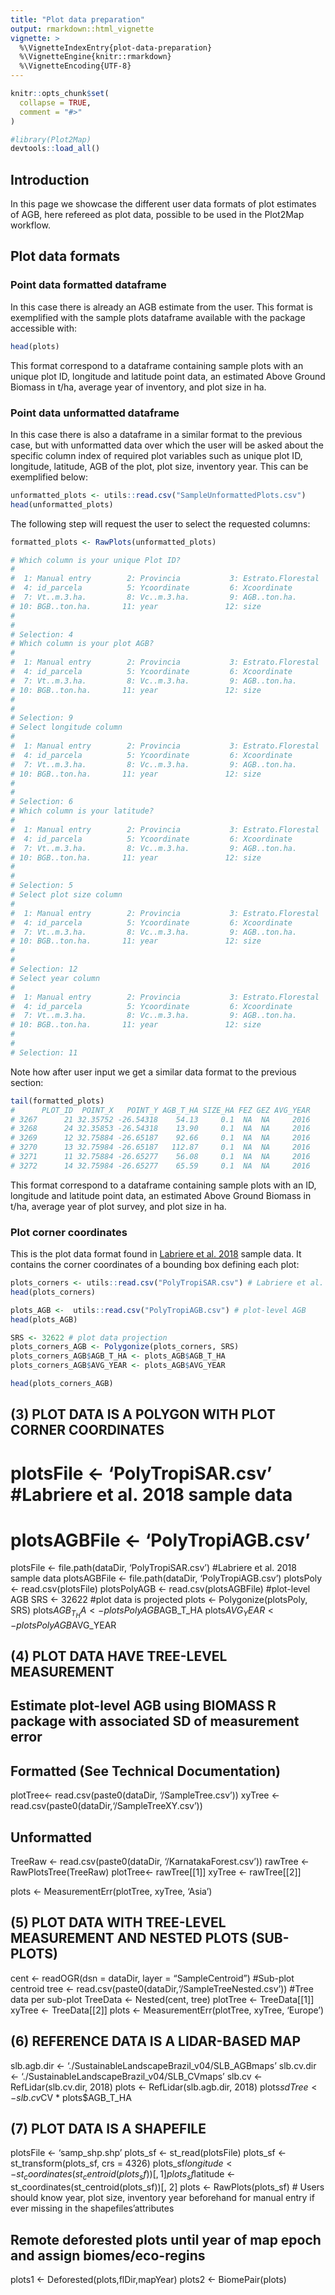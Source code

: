 ```yaml
---
title: "Plot data preparation"
output: rmarkdown::html_vignette
vignette: >
  %\VignetteIndexEntry{plot-data-preparation}
  %\VignetteEngine{knitr::rmarkdown}
  %\VignetteEncoding{UTF-8}
---
```


```r
knitr::opts_chunk$set(
  collapse = TRUE,
  comment = "#>"
)
```

```r
#library(Plot2Map)
devtools::load_all()
```


## Introduction

In this page we showcase the different user data formats of plot estimates of AGB, here refereed as plot data, possible to be used in the Plot2Map workflow.

## Plot data formats

### Point data formatted dataframe

In this case there is already an AGB estimate from the user. This format is exemplified with the sample plots dataframe available with the package accessible with:

```r
head(plots) 

```

This format correspond to a dataframe containing sample plots with an unique plot ID, longitude and latitude point data, an estimated Above Ground Biomass in t/ha, average year of inventory, and plot size in ha.



### Point data unformatted dataframe



In this case there is also a dataframe in a similar format to the previous case, but with unformatted data over which the user will be asked about the specific column index of required plot variables such as unique plot ID, longitude, latitude, AGB of the plot, plot size, inventory year. This can be exemplified below:

```r

unformatted_plots <- utils::read.csv("SampleUnformattedPlots.csv")
head(unformatted_plots)

```

The following step will request the user to select the requested columns:

```r

formatted_plots <- RawPlots(unformatted_plots)

# Which column is your unique Plot ID? 
# 
#  1: Manual entry        2: Provincia           3: Estrato.Florestal
#  4: id_parcela          5: Ycoordinate         6: Xcoordinate      
#  7: Vt..m.3.ha.         8: Vc..m.3.ha.         9: AGB..ton.ha.     
# 10: BGB..ton.ha.       11: year               12: size             
# 
# 
# Selection: 4
# Which column is your plot AGB? 
# 
#  1: Manual entry        2: Provincia           3: Estrato.Florestal
#  4: id_parcela          5: Ycoordinate         6: Xcoordinate      
#  7: Vt..m.3.ha.         8: Vc..m.3.ha.         9: AGB..ton.ha.     
# 10: BGB..ton.ha.       11: year               12: size             
# 
# 
# Selection: 9
# Select longitude column 
# 
#  1: Manual entry        2: Provincia           3: Estrato.Florestal
#  4: id_parcela          5: Ycoordinate         6: Xcoordinate      
#  7: Vt..m.3.ha.         8: Vc..m.3.ha.         9: AGB..ton.ha.     
# 10: BGB..ton.ha.       11: year               12: size             
# 
# 
# Selection: 6
# Which column is your latitude? 
# 
#  1: Manual entry        2: Provincia           3: Estrato.Florestal
#  4: id_parcela          5: Ycoordinate         6: Xcoordinate      
#  7: Vt..m.3.ha.         8: Vc..m.3.ha.         9: AGB..ton.ha.     
# 10: BGB..ton.ha.       11: year               12: size             
# 
# 
# Selection: 5
# Select plot size column 
# 
#  1: Manual entry        2: Provincia           3: Estrato.Florestal
#  4: id_parcela          5: Ycoordinate         6: Xcoordinate      
#  7: Vt..m.3.ha.         8: Vc..m.3.ha.         9: AGB..ton.ha.     
# 10: BGB..ton.ha.       11: year               12: size             
# 
# 
# Selection: 12
# Select year column 
# 
#  1: Manual entry        2: Provincia           3: Estrato.Florestal
#  4: id_parcela          5: Ycoordinate         6: Xcoordinate      
#  7: Vt..m.3.ha.         8: Vc..m.3.ha.         9: AGB..ton.ha.     
# 10: BGB..ton.ha.       11: year               12: size             
# 
# 
# Selection: 11


```

Note how after user input we get a similar data format to the previous section:

```r

tail(formatted_plots)
#      PLOT_ID  POINT_X   POINT_Y AGB_T_HA SIZE_HA FEZ GEZ AVG_YEAR
# 3267      21 32.35752 -26.54318    54.13     0.1  NA  NA     2016
# 3268      24 32.35853 -26.54318    13.90     0.1  NA  NA     2016
# 3269      12 32.75884 -26.65187    92.66     0.1  NA  NA     2016
# 3270      13 32.75984 -26.65187   112.87     0.1  NA  NA     2016
# 3271      11 32.75884 -26.65277    56.08     0.1  NA  NA     2016
# 3272      14 32.75984 -26.65277    65.59     0.1  NA  NA     2016

```


This format correspond to a dataframe containing sample plots with an ID, longitude and latitude point data, an estimated Above Ground Biomass in t/ha, average year of plot survey, and plot size in ha.



### Plot corner coordinates

This is the plot data format found in [Labriere et al. 2018](https://doi.org/10.1109/JSTARS.2018.2851606) sample data. It contains the corner coordinates of a bounding box defining each plot:


```r

plots_corners <- utils::read.csv("PolyTropiSAR.csv") # Labriere et al. 2018 plots sample data
head(plots_corners)

plots_AGB <-  utils::read.csv("PolyTropiAGB.csv") # plot-level AGB
head(plots_AGB)

SRS <- 32622 # plot data projection
plots_corners_AGB <- Polygonize(plots_corners, SRS)
plots_corners_AGB$AGB_T_HA <- plots_AGB$AGB_T_HA
plots_corners_AGB$AVG_YEAR <- plots_AGB$AVG_YEAR

head(plots_corners_AGB)

```





## (3) PLOT DATA IS A POLYGON WITH PLOT CORNER COORDINATES

# plotsFile <- 'PolyTropiSAR.csv'  #Labriere et al. 2018 sample data
# plotsAGBFile <- 'PolyTropiAGB.csv'
plotsFile <- file.path(dataDir, 'PolyTropiSAR.csv')  #Labriere et al. 2018 sample data
plotsAGBFile <- file.path(dataDir, 'PolyTropiAGB.csv')
plotsPoly <- read.csv(plotsFile)
plotsPolyAGB <-  read.csv(plotsAGBFile) #plot-level AGB
SRS <- 32622 #plot data is projected
plots <- Polygonize(plotsPoly, SRS)
plots$AGB_T_HA <- plotsPolyAGB$AGB_T_HA
plots$AVG_YEAR <- plotsPolyAGB$AVG_YEAR


## (4) PLOT DATA HAVE TREE-LEVEL MEASUREMENT
## Estimate plot-level AGB using BIOMASS R package with associated SD of measurement error

## Formatted (See Technical Documentation)
plotTree<- read.csv(paste0(dataDir, '/SampleTree.csv'))
xyTree <- read.csv(paste0(dataDir,'/SampleTreeXY.csv'))

## Unformatted
TreeRaw <- read.csv(paste0(dataDir, '/KarnatakaForest.csv'))
rawTree <- RawPlotsTree(TreeRaw)
plotTree<- rawTree[[1]]
xyTree <- rawTree[[2]]

plots <- MeasurementErr(plotTree, xyTree, 'Asia')


## (5) PLOT DATA WITH TREE-LEVEL MEASUREMENT AND NESTED PLOTS (SUB-PLOTS)

cent <- readOGR(dsn = dataDir, layer = "SampleCentroid") #Sub-plot centroid
tree <- read.csv(paste0(dataDir,'/SampleTreeNested.csv')) #Tree data per sub-plot
TreeData <- Nested(cent, tree)
plotTree <- TreeData[[1]]
xyTree <- TreeData[[2]]
plots <- MeasurementErr(plotTree, xyTree, 'Europe')


## (6) REFERENCE DATA IS A LIDAR-BASED MAP

slb.agb.dir <- './SustainableLandscapeBrazil_v04/SLB_AGBmaps'
slb.cv.dir <- './SustainableLandscapeBrazil_v04/SLB_CVmaps'
slb.cv <- RefLidar(slb.cv.dir, 2018)
plots <- RefLidar(slb.agb.dir, 2018)
plots$sdTree <- slb.cv$CV * plots$AGB_T_HA


## (7) PLOT DATA IS A SHAPEFILE
plotsFile <- 'samp_shp.shp'
plots_sf <- st_read(plotsFile)
plots_sf <- st_transform(plots_sf, crs = 4326)
plots_sf$longitude <- st_coordinates(st_centroid(plots_sf))[, 1]
plots_sf$latitude <- st_coordinates(st_centroid(plots_sf))[, 2]
plots <- RawPlots(plots_sf) # Users should know year, plot size, inventory year beforehand for manual entry if ever missing in the shapefiles'attributes


## Remote deforested plots until year of map epoch and assign biomes/eco-regins
plots1 <- Deforested(plots,flDir,mapYear)
plots2 <- BiomePair(plots)
